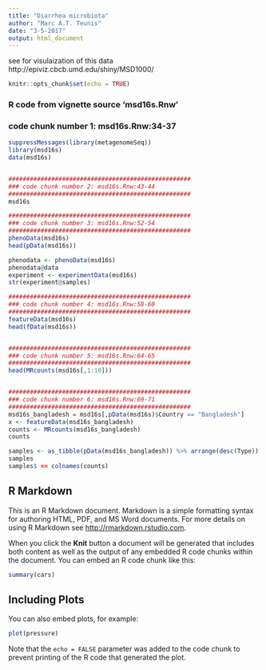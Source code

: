 ```yaml
---
title: "Diarrhea microbiota"
author: "Marc A.T. Teunis"
date: "3-5-2017"
output: html_document
---
```

see for visulaization of this data
http://epiviz.cbcb.umd.edu/shiny/MSD1000/

```r
knitr::opts_chunk$set(echo = TRUE)
```


### R code from vignette source 'msd16s.Rnw'

###################################################
### code chunk number 1: msd16s.Rnw:34-37
###################################################
```r
suppressMessages(library(metagenomeSeq))
library(msd16s)
data(msd16s)


###################################################
### code chunk number 2: msd16s.Rnw:43-44
###################################################
msd16s

###################################################
### code chunk number 3: msd16s.Rnw:52-54
###################################################
phenoData(msd16s)
head(pData(msd16s))

phenodata <- phenoData(msd16s)
phenodata@data
experiment <- experimentData(msd16s)
str(experiment@samples)

###################################################
### code chunk number 4: msd16s.Rnw:58-60
###################################################
featureData(msd16s)
head(fData(msd16s))


###################################################
### code chunk number 5: msd16s.Rnw:64-65
###################################################
head(MRcounts(msd16s[,1:10]))


###################################################
### code chunk number 6: msd16s.Rnw:69-71
###################################################
msd16s_bangladesh = msd16s[,pData(msd16s)$Country == "Bangladesh"]
x <- featureData(msd16s_bangladesh)
counts <- MRcounts(msd16s_bangladesh)
counts

samples <- as_tibble(pData(msd16s_bangladesh)) %>% arrange(desc(Type))
samples
samples$ == colnames(counts)


```


## R Markdown

This is an R Markdown document. Markdown is a simple formatting syntax for authoring HTML, PDF, and MS Word documents. For more details on using R Markdown see <http://rmarkdown.rstudio.com>.

When you click the **Knit** button a document will be generated that includes both content as well as the output of any embedded R code chunks within the document. You can embed an R code chunk like this:

```r
summary(cars)
```

## Including Plots

You can also embed plots, for example:

```r
plot(pressure)
```

Note that the `echo = FALSE` parameter was added to the code chunk to prevent printing of the R code that generated the plot.
